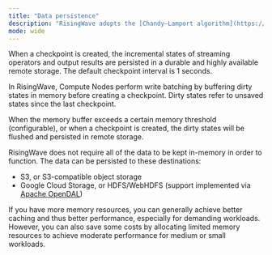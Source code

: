```yaml
---
title: "Data persistence"
description: "RisingWave adopts the [Chandy–Lamport algorithm](https://en.wikipedia.org/wiki/Chandy%E2%80%93Lamport%5Falgorithm) to create checkpoints. A checkpoint is a global snapshot that represents a consistent state of the entire system at a particular point in time."
mode: wide
---
```


When a checkpoint is created, the incremental states of streaming operators and output results are persisted in a durable and highly available remote storage. The default checkpoint interval is 1 seconds.

In RisingWave, Compute Nodes perform write batching by buffering dirty states in memory before creating a checkpoint. Dirty states refer to unsaved states since the last checkpoint.

When the memory buffer exceeds a certain memory threshold (configurable), or when a checkpoint is created, the dirty states will be flushed and persisted in remote storage.

RisingWave does not require all of the data to be kept in-memory in order to function. The data can be persisted to these destinations:

* S3, or S3-compatible object storage
* Google Cloud Storage, or HDFS/WebHDFS (support implemented via [Apache OpenDAL](https://github.com/apache/incubator-opendal))

If you have more memory resources, you can generally achieve better caching and thus better performance, especially for demanding workloads. However, you can also save some costs by allocating limited memory resources to achieve moderate performance for medium or small workloads.
